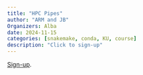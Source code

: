 ```yaml
---
title: "HPC Pipes"
author: "ARM and JB"
Organizers: Alba
date: 2024-11-15
categories: [snakemake, conda, KU, course]
description: "Click to sign-up"
---
```


[Sign-up](). 

